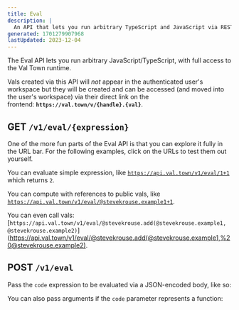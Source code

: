```yaml
---
title: Eval
description: |
  An API that lets you run arbitrary TypeScript and JavaScript via REST
generated: 1701279907968
lastUpdated: 2023-12-04
---
```




The Eval API lets you run arbitrary JavaScript/TypeScript, with full access to
the Val Town runtime.

Vals created via this API will *not* appear in the authenticated user's
workspace but they will be created and can be accessed (and moved into the
user's workspace) via their direct link on the
frontend: **`https://val.town/v/{handle}.{val}`**.

## GET `/v1/eval/{expression}`

One of the more fun parts of the Eval API is that you can explore it fully in
the URL bar. For the following examples, click on the URLs to test them out
yourself.

You can evaluate simple expression, like
[`https://api.val.town/v1/eval/1+1`](https://api.val.town/v1/eval/1+1) which
returns `2`.

You can compute with references to public vals, like
[`https://api.val.town/v1/eval/@stevekrouse.example1+1`](https://api.val.town/v1/eval/@stevekrouse.example1+1).

You can even call vals:
[`https://api.val.town/v1/eval/@stevekrouse.add(@stevekrouse.example1, @stevekrouse.example2)`](https://api.val.town/v1/eval/@stevekrouse.add(@stevekrouse.example1,%20@stevekrouse.example2).

## POST `/v1/eval`

Pass the `code` expression to be evaluated via a JSON-encoded body, like so:

<Val url="https://www.val.town/embed/stevekrouse.evalPost1" />

You can also pass arguments if the `code` parameter represents a function:

<Val url="https://www.val.town/embed/stevekrouse.evalPost2" />

